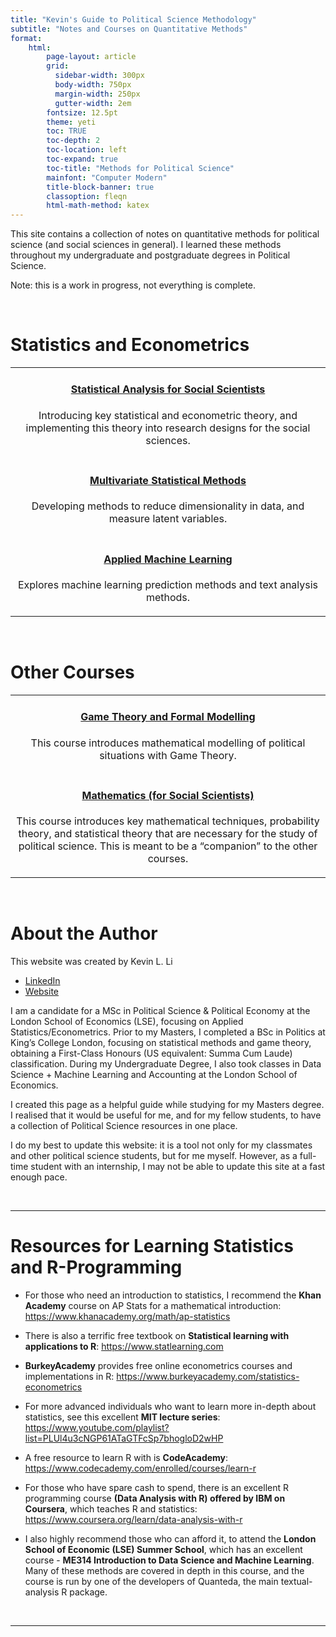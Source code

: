 ```yaml
---
title: "Kevin's Guide to Political Science Methodology"
subtitle: "Notes and Courses on Quantitative Methods"
format:
    html:
        page-layout: article
        grid:
          sidebar-width: 300px
          body-width: 750px
          margin-width: 250px
          gutter-width: 2em
        fontsize: 12.5pt
        theme: yeti
        toc: TRUE
        toc-depth: 2
        toc-location: left
        toc-expand: true
        toc-title: "Methods for Political Science"
        mainfont: "Computer Modern"
        title-block-banner: true
        classoption: fleqn
        html-math-method: katex
---
```


This site contains a collection of notes on quantitative methods for political science (and social sciences in general). I learned these methods throughout my undergraduate and postgraduate degrees in Political Science.

Note: this is a work in progress, not everything is complete.

<br />

# Statistics and Econometrics

+:-------------------------------------------------------------------------------------------------------------------------------:+
| #### [Statistical Analysis for Social Scientists](https://politicalscience.github.io/metrics)                                   |
|                                                                                                                                 |
| Introducing key statistical and econometric theory, and implementing this theory into research designs for the social sciences. |
+---------------------------------------------------------------------------------------------------------------------------------+
| #### [Multivariate Statistical Methods](https://politicalscience.github.io/multivariate)                                        |
|                                                                                                                                 |
| Developing methods to reduce dimensionality in data, and measure latent variables.                                              |
+---------------------------------------------------------------------------------------------------------------------------------+
| #### [Applied Machine Learning](https://politicalscience.github.io/machine)                                                     |
|                                                                                                                                 |
| Explores machine learning prediction methods and text analysis methods.                                                         |
+---------------------------------------------------------------------------------------------------------------------------------+

<br />

# Other Courses

+:-------------------------------------------------------------------------------------------------------------------------------------------------------------------------------------------------------------:+
| #### [Game Theory and Formal Modelling](https://politicalscience.github.io/gametheory)                                                                                                                        |
|                                                                                                                                                                                                               |
| This course introduces mathematical modelling of political situations with Game Theory.                                                                                                                       |
+---------------------------------------------------------------------------------------------------------------------------------------------------------------------------------------------------------------+
| #### [Mathematics (for Social Scientists)](https://politicalscience.github.io/maths)                                                                                                                          |
|                                                                                                                                                                                                               |
| This course introduces key mathematical techniques, probability theory, and statistical theory that are necessary for the study of political science. This is meant to be a "companion" to the other courses. |
+---------------------------------------------------------------------------------------------------------------------------------------------------------------------------------------------------------------+

<br />

# About the Author {#creator}

This website was created by Kevin L. Li

-   [LinkedIn](https://www.linkedin.com/in/kevinlingfengli/)
-   [Website](https://kevinli03.github.io)

I am a candidate for a MSc in Political Science & Political Economy at the London School of Economics (LSE), focusing on Applied Statistics/Econometrics. Prior to my Masters, I completed a BSc in Politics at King's College London, focusing on statistical methods and game theory, obtaining a First-Class Honours (US equivalent: Summa Cum Laude) classification. During my Undergraduate Degree, I also took classes in Data Science + Machine Learning and Accounting at the London School of Economics.

I created this page as a helpful guide while studying for my Masters degree. I realised that it would be useful for me, and for my fellow students, to have a collection of Political Science resources in one place.

I do my best to update this website: it is a tool not only for my classmates and other political science students, but for me myself. However, as a full-time student with an internship, I may not be able to update this site at a fast enough pace.

<br />

------------------------------------------------------------------------

# Resources for Learning Statistics and R-Programming {#resources}

-   For those who need an introduction to statistics, I recommend the **Khan Academy** course on AP Stats for a mathematical introduction: <https://www.khanacademy.org/math/ap-statistics>

-   There is also a terrific free textbook on **Statistical learning with applications to R**: <https://www.statlearning.com>

-   **BurkeyAcademy** provides free online econometrics courses and implementations in R: <https://www.burkeyacademy.com/statistics-econometrics>

-   For more advanced individuals who want to learn more in-depth about statistics, see this excellent **MIT lecture series**: <https://www.youtube.com/playlist?list=PLUl4u3cNGP61ATaGTFcSp7bhogloD2wHP>

-   A free resource to learn R with is **CodeAcademy**: <https://www.codecademy.com/enrolled/courses/learn-r>

-   For those who have spare cash to spend, there is an excellent R programming course **(Data Analysis with R) offered by IBM on Coursera**, which teaches R and statistics: <https://www.coursera.org/learn/data-analysis-with-r>

-   I also highly recommend those who can afford it, to attend the **London School of Economic (LSE) Summer School**, which has an excellent course - **ME314 Introduction to Data Science and Machine Learning**. Many of these methods are covered in depth in this course, and the course is run by one of the developers of Quanteda, the main textual-analysis R package.

<br />

------------------------------------------------------------------------
